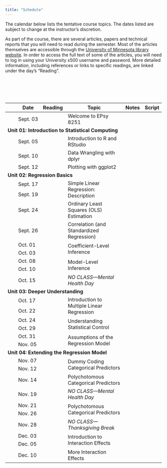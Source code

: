 ```yaml
---
title: "Schedule"
---
```



The calendar below lists the tentative course topics. The dates listed are subject to change at the instructor's discretion.

As part of the course, there are several articles, papers and technical reports that you will need to read during the semester. Most of the articles themselves are accessible through the [University of Minnesota library website](http://www.lib.umn.edu). In order to access the full text of some of the articles, you will need to log in using your University x500 username and password. More detailed information, including references or links to specific readings, are linked under the day's "Reading".

<br /><br />


<br />


<table class="table">

<thead>
<tr>
<th style="width:10%;text-align:center"></th>
<th style="width:10%;">Date</th>
<th style="width:10%;text-align:center">Reading</th>
<th style="width:50%;">Topic</th>
<th style="width:10%;text-align:center">Notes</th>
<th style="width:10%;text-align:center">Script</th>
</tr>
</thead>

<!-- <thead> -->
<!-- <tr> -->
<!-- <th style="width:10%;text-align:center"></th> -->
<!-- <th style="width:10%;">T/R</th> -->
<!-- <th style="width:10%;">M/W</th> -->
<!-- <th style="width:10%;text-align:center">Reading</th> -->
<!-- <th style="width:40%;">Topic</th> -->
<!-- <th style="width:10%;text-align:center">Notes</th> -->
<!-- <th style="width:10%;text-align:center">Script</th> -->
<!-- </tr> -->
<!-- </thead> -->

<tbody>

<!-- <span style="margin-left:5px; color:#5a067d;font-size:12px;">*[Notes and Script file updated 09-24-2019]*</span></td> -->



<tr>
<td align="center" style="vertical-align:middle;">&nbsp;</td>
<!-- <td>Sept. 03</td> -->
<td>Sept. 03</td>
<td align="center" style="vertical-align:middle;">
  [<span class="fa fa-book" style="font-size: 20px;"></span>](readings/00-welcome-to-8251.html)
</td>
<td>Welcome to EPsy 8251</td>
<td align="center" style="vertical-align:middle;">
  <span class="fas fa-link" style="color: #f1f1f1; font-size: 20px;"></span>
</td>
<td align="center" style="vertical-align:middle;">
  <span class="fa fa-code" style="color: #f1f1f1; font-size: 20px;"></span>
</td>
</tr>


<!-- Unit 01: INTRODUCTION TO STATISTICAL COMPUTING -->

<tr>
<td colspan="7"><b>Unit 01: Introduction to Statistical Computing</b></td>
</tr>

<tr>
<td align="center" style="vertical-align:middle;"></td>
<!-- <td>Sept. 05</td> -->
<td>Sept. 05</td>
<td align="center" style="vertical-align:middle;">
  [<span class="fa fa-book" style="font-size: 20px;"></span>](readings/01-01-introduction-to-r-and-rstudio.html)
</td>
<td>Introduction to R and RStudio</td>
<td align="center" style="vertical-align:middle;">
  [<span class="fas fa-link" style="font-size: 20px;"></span>](worksheets/worksheet-01-01-using-R.html)
</td>
<td align="center" style="vertical-align:middle;">
  [<span class="fa fa-code" style="font-size: 20px;"></span>](scripts/01-01-introduction-to-r.R)
</td>
</tr>

<tr>
<td align="center" style="vertical-align:middle;"></td>
<!-- <td>Sept. 10</td> -->
<td>Sept. 10</td>
<td align="center" style="vertical-align:middle;">
  [<span class="fa fa-book" style="font-size: 20px;"></span>](readings/01-04-data-wrangling-with-dplyr.html)
</td>
<td>Data Wrangling with dplyr</td>
<td align="center" style="vertical-align:middle;">
  [<span class="fas fa-link" style="font-size: 20px;"></span>](worksheets/worksheet-01-04-learning-dplyr.html)
</td>
<td align="center" style="vertical-align:middle;">
  [<span class="fa fa-code" style="font-size: 20px;"></span>](scripts/01-04-data-wrangling-with-dplyr.R)
</td>
</tr>

<tr>
<td align="center" style="vertical-align:middle;"></td>
<!-- <td>Sept. 12</td> -->
<td>Sept. 12</td>
<td align="center" style="vertical-align:middle;">
  [<span class="fa fa-book" style="font-size: 20px;"></span>](readings/01-05-plotting-with-ggplot2)
</td>
<td>Plotting with ggplot2</td>
<td align="center" style="vertical-align:middle;">
  [<span class="fas fa-link" style="font-size: 20px;"></span>](worksheets/worksheet-01-05-ggplot2.html)
</td>
<td align="center" style="vertical-align:middle;">
  [<span class="fa fa-code" style="font-size: 20px;"></span>](scripts/01-05-plotting-with-ggplot2.R)
</td>
</tr>


<!-- Unit 02: REGRESSION BASICS -->

<tr>
<td colspan="7"><b>Unit 02: Regression Basics</b></td>
</tr>

<tr>
<td align="center" style="vertical-align:middle;"></td>
<!-- <td>Sept. 17</td> -->
<td>Sept. 17</td>
<td align="center" style="vertical-align:middle;" rowspan="2">
  [<span class="fa fa-book" style="font-size: 20px;"></span>](readings/02-01-simple-linear-regression-description.html)
</td>
<td style="vertical-align:middle;" rowspan="2">Simple Linear Regression: Description
<td align="center" style="vertical-align:middle;" rowspan="2">
  [<span class="fas fa-link" style="font-size: 20px;"></span>](https://zief0002.github.io/modeling/02-01-simple-regression-description.html)
</td>
<td align="center" style="vertical-align:middle;" rowspan="2">
  [<span class="fa fa-code" style="font-size: 20px;"></span>](scripts/02-01-simple-linear-regression-description.R)
</td>
</tr>

<tr>
<td align="center" style="vertical-align:middle;"></td>
<!-- <td>Sept. 19</td> -->
<td>Sept. 19</td>
</tr>


<tr>
<td align="center" style="vertical-align:middle;"></td>
<!-- <td>Sept. 24</td> -->
<td>Sept. 24</td>
<td align="center" style="vertical-align:middle;">
  [<span class="fa fa-book" style="font-size: 20px;"></span>](readings/02-02-ols-estimation.html)
</td>
<td style="vertical-align:middle;">Ordinary Least Squares (OLS) Estimation
<td align="center" style="vertical-align:middle;">
  [<span class="fas fa-link" style="font-size: 20px;"></span>](https://zief0002.github.io/modeling/02-02-ols-estimation.html)
</td>
<td align="center" style="vertical-align:middle;">
  [<span class="fa fa-code" style="font-size: 20px;"></span>](scripts/02-02-ols-estimation.R)
</td>
</tr>


<tr>
<td align="center" style="vertical-align:middle;"></td>
<!-- <td>Sept. 26</td> -->
<td>Sept. 26</td>
<td align="center" style="vertical-align:middle;">
  [<span class="fa fa-book" style="font-size: 20px;"></span>](readings/02-03-correlation-and-standardized-regression.html)
</td>
<td style="vertical-align:middle;">Correlation (and Standardized Regression)</td>
<td align="center" style="vertical-align:middle;">
  [<span class="fas fa-link" style="font-size: 20px;"></span>](https://zief0002.github.io/modeling/02-03-correlation.html)
</td>
<td align="center" style="vertical-align:middle;">
  [<span class="fa fa-code" style="font-size: 20px;"></span>](scripts/02-03-correlation-and-standardized-regression.R)
</td>
</tr>

<!-- <tr> -->
<!-- <td align="center" style="vertical-align:middle;"></td> -->
<!-- <td>Oct. 01</td> --> 
<!-- <td>Oct. 04</td> -->
<!-- </tr> -->


<tr>
<td align="center" style="vertical-align:middle;"></td>
<!-- <td>Oct. 03</td> -->
<td>Oct. 01</td>
<td align="center" style="vertical-align:middle;" rowspan="2">
  [<span class="fa fa-book" style="font-size: 20px;"></span>](readings/02-04-coefficient-level-inference.html)
</td>
<td style="vertical-align:middle;" rowspan="2">Coefficient-Level Inference</td>
<td align="center" style="vertical-align:middle;" rowspan="2">
  [<span class="fas fa-link" style="font-size: 20px;"></span>](https://zief0002.github.io/modeling/02-04-coefficient-level-inference.html)
</td>
<td align="center" style="vertical-align:middle;" rowspan="2">
  [<span class="fa fa-code" style="font-size: 20px;"></span>](scripts/02-04-coefficient-level-inference.R)
</td>
</tr>


<tr>
<td align="center" style="vertical-align:middle;"></td>
<!-- <td>Oct. 08</td> -->
<td>Oct. 03</td>
</tr>


<tr>
<td align="center" style="vertical-align:middle;"></td>
<!-- <td>Oct. 10</td> -->
<td>Oct. 08</td>
<td align="center" style="vertical-align:middle;" rowspan="2">
  [<span class="fa fa-book" style="font-size: 20px;"></span>](readings/02-05-model-level-inference.html)
</td>
<td style="vertical-align:middle;" rowspan="2">Model-Level Inference</td>
<td align="center" style="vertical-align:middle;" rowspan="2">
  [<span class="fas fa-link" style="font-size: 20px;"></span>](https://zief0002.github.io/modeling/02-05-model-level-inference.html)
</td>
<td align="center" style="vertical-align:middle;" rowspan="2">
  [<span class="fa fa-code" style="font-size: 20px;"></span>](scripts/02-05-model-level-inference.R)
</td>
</tr>


<tr>
<td align="center" style="vertical-align:middle;"></td>
<!-- <td>Oct. 15</td> -->
<td>Oct. 10</td>
</tr>

<tr>
<td align="center" style="vertical-align:middle;"></td>
<!-- <td>Sept. 24</td> -->
<td>Oct. 15</td>
<td align="center" style="vertical-align:middle;">
  <!-- <a href="preparation.html#control"> -->
  <!--   <span class="fa fa-book" style="font-size: 20px;"></span> -->
  <!-- </a> -->
</td>
<td style="vertical-align:middle;">*NO CLASS&mdash;Mental Health Day*
<td align="center" style="vertical-align:middle;"></td>
<td align="center" style="vertical-align:middle;"></td>
</tr>

<!-- Unit 03: DEEPER UNDERSTANDING -->


<tr>
<td colspan="7"><b>Unit 03: Deeper Understanding</b></td>
</tr>


<tr>
<td align="center" style="vertical-align:middle;"></td>
<!-- <td>Oct. 17</td> -->
<td>Oct. 17</td>
<td align="center" style="vertical-align:middle;" rowspan="2">
  [<span class="fa fa-book" style="font-size: 20px;"></span>](readings/03-01-introduction-to-multiple-linear-regression.html)
</td>
<td style="vertical-align:middle;" rowspan="2">Introduction to Multiple Linear Regression</td>
<td align="center" style="vertical-align:middle;" rowspan="2">
  [<span class="fas fa-link" style="font-size: 20px;"></span>](https://zief0002.github.io/modeling/03-01-intro-to-multiple-regression.html)
</td>
<td align="center" style="vertical-align:middle;" rowspan="2">
  [<span class="fa fa-code" style="font-size: 20px;"></span>](scripts/03-01-introduction-to-multiple-regression.R)
</td>
</tr>

<tr>
<td align="center" style="vertical-align:middle;"></td>
<!-- <td>Oct. 22</td> -->
<td>Oct. 22</td>
</tr>

<!-- UNDERSTANDING STATISTICAL CONTROL -->

<tr>
<td align="center" style="vertical-align:middle;"></td>
<!-- <td>Oct. 24</td> -->
<td>Oct. 24</td>
<td align="center" style="vertical-align:middle;" rowspan="2">
  [<span class="fa fa-book" style="font-size: 20px;"></span>](readings/03-02-understanding-statistical-control.html)
</td>
<td style="vertical-align:middle;" rowspan="2">Understanding Statistical Control</td>
<td align="center" style="vertical-align:middle;" rowspan="2">
  [<span class="fas fa-link" style="font-size: 20px;"></span>](https://zief0002.github.io/modeling/03-02-understanding-statistical-control.html)
</td>
<td align="center" style="vertical-align:middle;" rowspan="2">
  [<span class="fa fa-code" style="font-size: 20px;"></span>](scripts/03-02-understanding-statistical-control.R)
</td>
</tr>

<tr>
<td align="center" style="vertical-align:middle;"></td>
<!-- <td>Oct. 29</td> -->
<td>Oct. 29</td>
</tr>


<!-- <tr> -->
<!-- <td align="center" style="vertical-align:middle;"></td> -->
<!-- <!-- <td>Sept. 24</td> --> 
<!-- <td>Nov. 07</td> 
<!-- <td align="center" style="vertical-align:middle;"> -->
<!--   <!-- <a href="preparation.html#control"> --> 
<!--   <!--   <span class="fa fa-book" style="font-size: 20px;"></span> -->
<!--   <!-- </a> --> 
<!-- </td> -->
<!-- <td style="vertical-align:middle;">*NO CLASS&mdash;Mental Health Day --- Andy at a conference* -->
<!-- <td align="center" style="vertical-align:middle;"></td> -->
<!-- <td align="center" style="vertical-align:middle;"></td> -->
<!-- </tr> -->

<tr>
<td align="center" style="vertical-align:middle;"></td>
<!-- <td>Oct. 31</td> -->
<td>Oct. 31</td>
<td align="center" style="vertical-align:middle;" rowspan="2">
  [<span class="fa fa-book" style="font-size: 20px;"></span>](readings/03-03-distributional-assumptions-underlying-the-regression-model.html)
</td>
<td style="vertical-align:middle;" rowspan="2">Assumptions of the Regression Model</td>
<td align="center" style="vertical-align:middle;" rowspan="2">
  [<span class="fas fa-link" style="font-size: 20px;"></span>](https://zief0002.github.io/modeling/03-03-assumptions.html)
</td>
<td align="center" style="vertical-align:middle;" rowspan="2">
  [<span class="fa fa-code" style="font-size: 20px;"></span>](scripts/03-03-distributional-assumptions-underlying-the-regression-model.R)
</td>
</tr>

<tr>
<td align="center" style="vertical-align:middle;"></td>
<!-- <td>Nov. 05</td> -->
<td>Nov. 05</td>
</tr>





<!-- Unit 04: EXTENDING THE REGRESSION MODEL -->

<tr>
<td colspan="7"><b>Unit 04: Extending the Regression Model</b></td>
</tr>


<tr>
<td align="center" style="vertical-align:middle;"></td>
<!-- <td>Nov. 07</td> -->
<td>Nov. 07</td>
<td align="center" style="vertical-align:middle;" rowspan="2">
  [<span class="fa fa-book" style="font-size: 20px;"></span>](readings/04-01-dichotomous-categorical-predictors.html)
</td>
<td style="vertical-align:middle;" rowspan="2">Dummy Coding Categorical Predictors</td>
<td align="center" style="vertical-align:middle;" rowspan="2">
  [<span class="fas fa-link" style="font-size: 20px;"></span>](https://zief0002.github.io/modeling/04-01-dichotomous-predictors.html)
</td>
<td align="center" style="vertical-align:middle;" rowspan="2">
  [<span class="fa fa-code" style="font-size: 20px;"></span>](scripts/04-01-dichotomous-categorical-predictors.R)
</td>
</tr>

<tr>
<td align="center" style="vertical-align:middle;"></td>
<!-- <td>Nov. 12</td> -->
<td>Nov. 12</td>
</tr>


<tr>
<td align="center" style="vertical-align:middle;"></td>
<!-- <td>Nov. 19</td> -->
<td>Nov. 14</td>
<td align="center" style="vertical-align:middle;">
  [<span class="fa fa-book" style="font-size: 20px;"></span>](readings/04-02-polychotomous-categorical-predictors.html)
</td>
<td style="vertical-align:middle;">Polychotomous Categorical Predictors</td>
<td align="center" style="vertical-align:middle;">
  [<span class="fas fa-link" style="font-size: 20px;"></span>](https://zief0002.github.io/modeling/04-02-polychotomous-predictors.html)
</td>
<td align="center" style="vertical-align:middle;">
  [<span class="fa fa-code" style="font-size: 20px;"></span>](scripts/04-02-polychotomous-categorical-predictors.R)
</td>
</tr>


<tr>
<td align="center" style="vertical-align:middle;"></td>
<!-- <td>Sept. 24</td> -->
<td>Nov. 19</td>
<td align="center" style="vertical-align:middle;">
  <!-- <a href="preparation.html#control"> -->
  <!--   <span class="fa fa-book" style="font-size: 20px;"></span> -->
  <!-- </a> -->
</td>
<td style="vertical-align:middle;">*NO CLASS&mdash;Mental Health Day*
<td align="center" style="vertical-align:middle;"></td>
<td align="center" style="vertical-align:middle;"></td>
</tr>


<tr>
<td align="center" style="vertical-align:middle;"></td>
<!-- <td>Nov. 19</td> -->
<td>Nov. 21</td>
<td align="center" style="vertical-align:middle;"  rowspan="2">
  [<span class="fa fa-book" style="font-size: 20px;"></span>](readings/04-02-polychotomous-categorical-predictors.html)
</td>
<td style="vertical-align:middle;"  rowspan="2">Polychotomous Categorical Predictors</td>
<td align="center" style="vertical-align:middle;"  rowspan="2">
  [<span class="fas fa-link" style="font-size: 20px;"></span>](https://zief0002.github.io/modeling/04-02-polychotomous-predictors.html)
</td>
<td align="center" style="vertical-align:middle;"  rowspan="2">
  [<span class="fa fa-code" style="font-size: 20px;"></span>](scripts/04-02-polychotomous-categorical-predictors.R)
</td>
</tr>


<tr>
<td align="center" style="vertical-align:middle;"></td>
<!-- <td>Nov. 05</td> -->
<td>Nov. 26</td>
</tr>


<tr>
<td align="center" style="vertical-align:middle;"></td>
<!-- <td>Sept. 24</td> -->
<td>Nov. 28</td>
<td align="center" style="vertical-align:middle;">
  <!-- <a href="preparation.html#control"> -->
  <!--   <span class="fa fa-book" style="font-size: 20px;"></span> -->
  <!-- </a> -->
</td>
<td style="vertical-align:middle;">*NO CLASS&mdash;Thanksgiving Break*
<td align="center" style="vertical-align:middle;"></td>
<td align="center" style="vertical-align:middle;"></td>
</tr>


<tr>
<td align="center" style="vertical-align:middle;"></td>
<!-- <td>Nov. 26</td> -->
<td>Dec. 03</td>
<td align="center" style="vertical-align:middle;" rowspan="2">
  [<span class="fa fa-book" style="font-size: 20px;"></span>](readings/04-03-introduction-to-interaction-effects.html)
</td>
<td style="vertical-align:middle;" rowspan="2">Introduction to Interaction Effects</td>
<td align="center" style="vertical-align:middle;" rowspan="2">
  [<span class="fas fa-link" style="font-size: 20px;"></span>](https://zief0002.github.io/modeling/04-03-interaction-effects.html)
</td>
<td align="center" style="vertical-align:middle;" rowspan="2">
  [<span class="fa fa-code" style="font-size: 20px;"></span>](scripts/04-03-introduction-to-interaction-effects.R)
</td>
</tr>


<tr>
<td align="center" style="vertical-align:middle;"></td>
<!-- <td>Dec. 03</td> -->
<td>Dec. 05</td>
</tr>

<tr>
<td align="center" style="vertical-align:middle;"></td>
<!-- <td>Dec. 09</td> -->
<td>Dec. 10</td>
<td align="center" style="vertical-align:middle;" rowspan="2">
  [<span class="fa fa-book" style="font-size: 20px;"></span>](readings/04-04-more-interaction-effects.html)
</td>
<td style="vertical-align:middle;" rowspan="2">More Interaction Effects</td>
<td align="center" style="vertical-align:middle;" rowspan="2">
  [<span class="fas fa-link" style="font-size: 20px;"></span>](https://zief0002.github.io/modeling/04-04-more-interaction-effects.html)
</td>
<td align="center" style="vertical-align:middle;" rowspan="2">
  [<span class="fa fa-code" style="font-size: 20px;"></span>](scripts/04-04-more-interaction-effects.R)
</td>
</tr>

<!-- <tr> -->
<!-- <td align="center" style="vertical-align:middle;"></td> -->
<!-- <td>Dec. 12</td> -->
<!-- </tr> -->


<!-- <tr> -->
<!-- <td align="center" style="vertical-align:middle;"></td> -->
<!-- <td>Dec. 14</td> -->
<!-- <td align="center" style="vertical-align:middle;"></td> -->
<!-- <td style="vertical-align:middle;">TBA</td> -->
<!-- <td align="center" style="vertical-align:middle;"></td> -->
<!-- <td align="center" style="vertical-align:middle;"></td> -->
<!-- </tr> -->

</tbody>
</table>    


